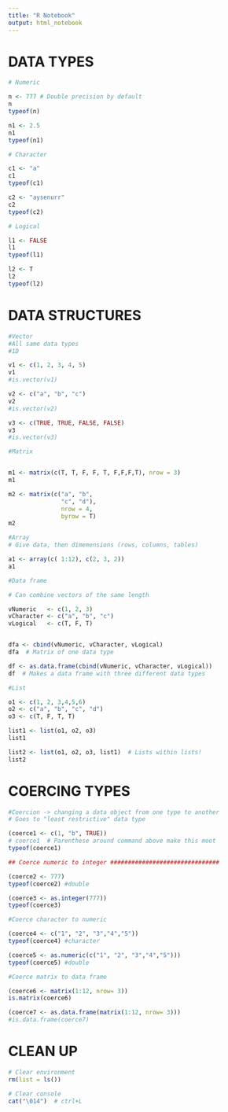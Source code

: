```yaml
---
title: "R Notebook"
output: html_notebook
---
```


# DATA TYPES

```r
# Numeric

n <- 777 # Double precision by default
n
typeof(n)

```
```r
n1 <- 2.5
n1
typeof(n1)
```

```r
# Character

c1 <- "a"
c1
typeof(c1)

```

```r

c2 <- "aysenurr"
c2
typeof(c2)

```

```r
# Logical

l1 <- FALSE
l1
typeof(l1)

```
```r

l2 <- T
l2
typeof(l2)

```
# DATA STRUCTURES

```r

#Vector
#All same data types
#1D

v1 <- c(1, 2, 3, 4, 5)
v1
#is.vector(v1)

v2 <- c("a", "b", "c")
v2
#is.vector(v2)

v3 <- c(TRUE, TRUE, FALSE, FALSE)
v3
#is.vector(v3)

```
```r
#Matrix 


m1 <- matrix(c(T, T, F, F, T, F,F,F,T), nrow = 3)
m1

```
```r
m2 <- matrix(c("a", "b", 
               "c", "d"), 
               nrow = 4,
               byrow = T)
m2

```
```r
#Array
# Give data, then dimemensions (rows, columns, tables)

a1 <- array(c( 1:12), c(2, 3, 2))
a1
```
```r
#Data frame

# Can combine vectors of the same length

vNumeric   <- c(1, 2, 3)
vCharacter <- c("a", "b", "c")
vLogical   <- c(T, F, T)


dfa <- cbind(vNumeric, vCharacter, vLogical)
dfa  # Matrix of one data type


```


```r
df <- as.data.frame(cbind(vNumeric, vCharacter, vLogical))
df  # Makes a data frame with three different data types
```

```r
#List 

o1 <- c(1, 2, 3,4,5,6)
o2 <- c("a", "b", "c", "d")
o3 <- c(T, F, T, T)

list1 <- list(o1, o2, o3)
list1
```

```r
list2 <- list(o1, o2, o3, list1)  # Lists within lists!
list2
```
# COERCING TYPES

```r

#Coercion -> changing a data object from one type to another
# Goes to "least restrictive" data type

(coerce1 <- c(1, "b", TRUE))
# coerce1  # Parenthese around command above make this moot
typeof(coerce1)

```
```r
## Coerce numeric to integer ###############################

(coerce2 <- 777)
typeof(coerce2) #double

(coerce3 <- as.integer(777))
typeof(coerce3)

```
```r
#Coerce character to numeric

(coerce4 <- c("1", "2", "3","4","5"))
typeof(coerce4) #character

(coerce5 <- as.numeric(c("1", "2", "3","4","5")))
typeof(coerce5) #double


```
```r
#Coerce matrix to data frame

(coerce6 <- matrix(1:12, nrow= 3))
is.matrix(coerce6)

(coerce7 <- as.data.frame(matrix(1:12, nrow= 3)))
#is.data.frame(coerce7)


```

# CLEAN UP

```r

# Clear environment
rm(list = ls()) 

# Clear console
cat("\014")  # ctrl+L

```








